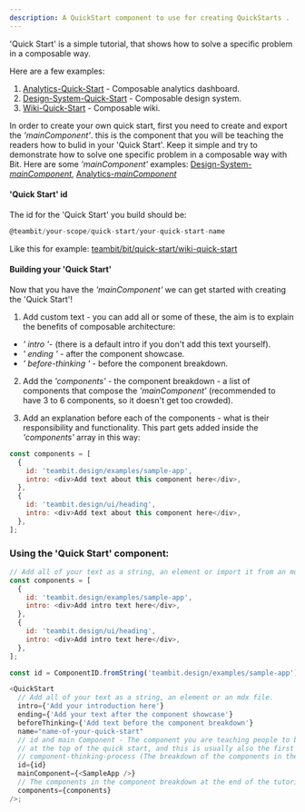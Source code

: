 ```yaml
---
description: A QuickStart component to use for creating QuickStarts .
---
```



<!-- #### What is 'Quick Start' -->

'Quick Start' is a simple tutorial, that shows how to solve a specific problem in a composable way.

Here are a few examples:

1. [Analytics-Quick-Start](https://bit.dev/docs/quick-start/analytics) - Composable analytics dashboard.
2. [Design-System-Quick-Start](https://bit.dev/docs/quick-start/design) - Composable design system.
3. [Wiki-Quick-Start](https://bit.dev/docs/quick-start) - Composable wiki.
   <!--
   explaining to new Bit users how to install Bit, create their first workspace, collaborate with Bit and build a specific component.
   The 'Quick Start' component already has the installation guide etc., and -->
   <!--
   you need to add the explanation of how to **build a specific component**.
   We call this the _'mainComponent'_, and this example component is meant to explain a specific subject in Bit. -->

In order to create your own quick start, first you need to create and export the _'mainComponent'_. this is the component that you will be teaching the readers how to bulid in your 'Quick Start'.
Keep it simple and try to demonstrate how to solve one specific problem in a composable way with Bit.
Here are some _'mainComponent'_ examples: [Design-System-_mainComponent_](https://bit.cloud/teambit/design/examples/sample-app?version=0.0.9), [Analytics-_mainComponent_](https://bit.cloud/teambit/analytics/examples/dashboard/~compositions?version=0.0.1)

#### 'Quick Start' id

The id for the 'Quick Start' you build should be:

```js
@teambit/your-scope/quick-start/your-quick-start-name
```

Like this for example: [teambit/bit/quick-start/wiki-quick-start](https://bit.cloud/teambit/bit/quick-start/wiki-quick-start)

#### Building your 'Quick Start'

Now that you have the _'mainComponent'_ we can get started with creating the 'Quick Start'!

1. Add custom text - you can add all or some of these, the aim is to explain the benefits of composable architecture:

- _' intro '_- (there is a default intro if you don't add this text yourself).
- _' ending '_ - after the component showcase.
- _' before-thinking '_ - before the component breakdown.

2. Add the _'components'_ - the component breakdown - a list of components that compose the _'mainComponent'_ (recommended to have 3 to 6 components, so it doesn't get too crowded).

3. Add an explanation before each of the components - what is their responsibility and functionality.
   This part gets added inside the _'components'_ array in this way:

```js
const components = [
  {
    id: 'teambit.design/examples/sample-app',
    intro: <div>Add text about this component here</div>,
  },
  {
    id: 'teambit.design/ui/heading',
    intro: <div>Add text about this component here</div>,
  },
];
```

### Using the 'Quick Start' component:

```js
// Add all of your text as a string, an element or import it from an mdx file.
const components = [
  {
    id: 'teambit.design/examples/sample-app',
    intro: <div>Add intro text here</div>,
  },
  {
    id: 'teambit.design/ui/heading',
    intro: <div>Add intro text here</div>,
  },
];

const id = ComponentID.fromString('teambit.design/examples/sample-app');

<QuickStart
  // Add all of your text as a string, an element or an mdx file.
  intro={'Add your introduction here'}
  ending={'Add your text after the component showcase'}
  beforeThinking={'Add text before the component breakdown'}
  name="name-of-your-quick-start"
  // id and main Component - The component you are teaching people to build. This will appear in the component showcase
  // at the top of the quick start, and this is usually also the first component in the
  // component-thinking-process (The breakdown of the components in the tutorial):
  id={id}
  mainComponent={<SampleApp />}
  // The components in the component breakdown at the end of the tutorial
  components={components}
/>;
```
